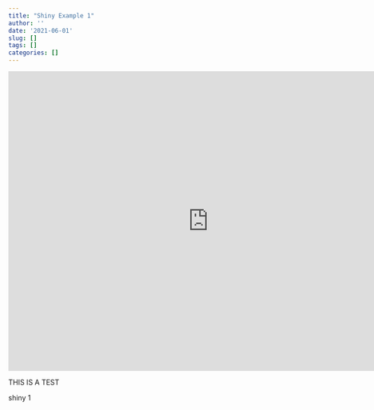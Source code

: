 ```yaml
---
title: "Shiny Example 1"
author: ''
date: '2021-06-01'
slug: []
tags: []
categories: []
---
```


<iframe src= "https://hallc.shinyapps.io/dcs_example_1/" width = "800" 
height = "600" style = "border:none;"></iframe>

THIS IS A TEST

shiny 1
